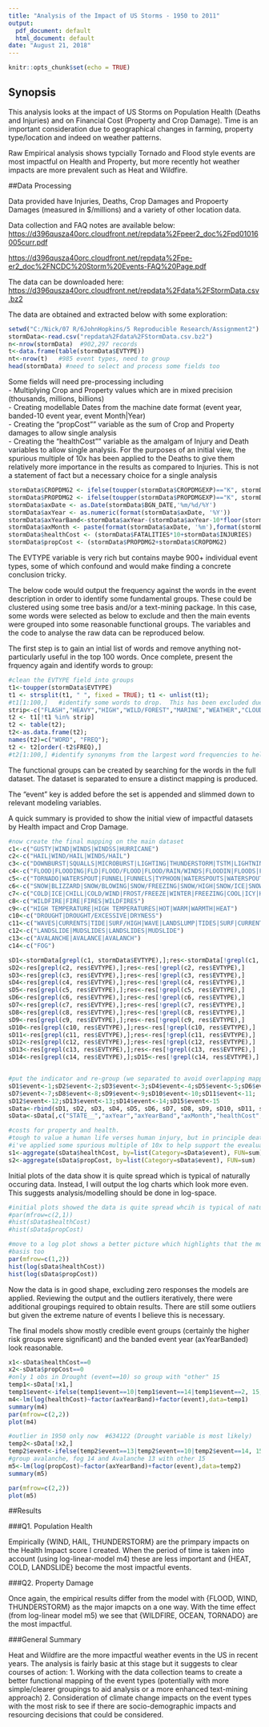 ---
title: "Analysis of the Impact of US Storms - 1950 to 2011"
output:
  pdf_document: default
  html_document: default
date: "August 21, 2018"
---
```{r setup, include=FALSE}
knitr::opts_chunk$set(echo = TRUE)
```

## Synopsis

This analysis looks at the impact of US Storms on Population Health (Deaths and Injuries) and on Financial Cost (Property and Crop Damage).  Time is an important consideration due to geographical changes in farming, property type/location and indeed on weather patterns.

Raw Empirical analysis shows typcially Tornado and Flood style events are most impactful on Health and Property, but more recently hot weather impacts are more prevalent such as Heat and Wildfire.

##Data Processing

Data provided have Injuries, Deaths, Crop Damages and Propoerty Damages (measured in $/millions) and a variety of other location data.

Data collection and FAQ notes are available below:
<https://d396qusza40orc.cloudfront.net/repdata%2Fpeer2_doc%2Fpd01016005curr.pdf>

<https://d396qusza40orc.cloudfront.net/repdata%2Fpe-er2_doc%2FNCDC%20Storm%20Events-FAQ%20Page.pdf>

The data can be downloaded here:  
<https://d396qusza40orc.cloudfront.net/repdata%2Fdata%2FStormData.csv.bz2>

The data are obtained and extracted below with some exploration:
```{r download, cache=TRUE}
setwd("C:/Nick/07 R/6JohnHopkins/5 Reproducible Research/Assignment2")
stormData<-read.csv("repdata%2Fdata%2FStormData.csv.bz2")
n<-nrow(stormData)  #902,297 records
t<-data.frame(table(stormData$EVTYPE))  
nt<-nrow(t)   #985 event types, need to group
head(stormData) #need to select and process some fields too
```

Some fields will need pre-processing including  
 - Multiplying Crop and Property values which are in mixed precision (thousands, millions, billions)  
 - Creating modellable Dates from the machine date format (event year, banded-10 event year, event Month|Year)  
 - Creating the "propCost"" variable as the sum of Crop and Property damages to allow single analysis  
 - Creating the "healthCost"" variable as the amalgam of Injury and Death variables to allow single analysis.  For the purposes of an initial view, the spurious multiple of 10x has been applied to the Deaths to give them relatively more importance in the results as compared to Injuries.  This is not a statement of fact but a necessary choice for a single analysis  

```{r variables}
stormData$CROPDMG2 <- ifelse(toupper(stormData$CROPDMGEXP)=="K", stormData$CROPDMG/1000, ifelse(toupper(stormData$CROPDMGEXP)=="B",stormData$CROPDMG*1000,stormData$CROPDMG))
stormData$PROPDMG2 <- ifelse(toupper(stormData$PROPDMGEXP)=="K", stormData$PROPDMG/1000, ifelse(toupper(stormData$PROPDMGEXP)=="B",stormData$PROPDMG*1000,stormData$PROPDMG))
stormData$axDate <- as.Date(stormData$BGN_DATE,'%m/%d/%Y')
stormData$axYear <- as.numeric(format(stormData$axDate, '%Y'))
stormData$axYearBand<-stormData$axYear-(stormData$axYear-10*floor(stormData$axYear/10)) #mod10 function to band axYear in 10s
stormData$axMonth <- paste(format(stormData$axDate, '%m'),format(stormData$axDate, '%Y'),sep=" ")
stormData$healthCost <- (stormData$FATALITIES*10+stormData$INJURIES)
stormData$propCost <- (stormData$PROPDMG2+stormData$CROPDMG2)
```

The EVTYPE variable is very rich but contains maybe 900+ individual event types, some of which confound and would make finding a concrete conclusion tricky.

The below code would output the frequency against the words in the event description in order to identify some fundamental groups.  These could be clustered using some tree basis and/or a text-mining package.  In this case, some words were selected as below to exclude and then the main events were grouped into some reasonable functional groups.  The variables and the code to analyse the raw data can be reproduced below.


The first step is to gain an intial list of words and remove anything not-particularly useful in the top 100 words.  Once complete, present the frquency again and identify words to group:

```{r textanalysis}
#clean the EVTYPE field into groups
t1<-toupper(stormData$EVTYPE)
t1 <- strsplit(t1, " ", fixed = TRUE); t1 <- unlist(t1); 
#t1[1:100,]   #identify some words to drop.  This has been excluded due to size but could easily be run on a local instance of R.
strip<-c("FLASH","HEAVY","HIGH","WILD/FOREST","MARINE","WEATHER","CLOUD","STRONG","URBAN/SML","EXTREME","EXCESSIVE","DENSE","WEATHER/MIX","COASTAL","RIP","TROPICAL","CURRENT","DRY","UNSEASONABLY","LIGHT","AND","OF")
t2 <- t1[!t1 %in% strip]
t2 <- table(t2);
t2<-as.data.frame(t2);
names(t2)=c("WORD", "FREQ");
t2 <- t2[order(-t2$FREQ),]
#t2[1:100,] #identify synonyms from the largest word frequencies to help map the fields together.  This has been excluded due to size but could easily be run on a local instance of R.
```

The functional groups can be created by searching for the words in the full dataset.  The dataset is separated to ensure a distinct mapping is produced.

The "event" key is added before the set is appended and slimmed down to relevant modeling variables.

A quick summary is provided to show the initial view of impactful datasets by Health impact and Crop Damage.

```{r splitset}
#now create the final mapping on the main dataset
c1<-c("GUSTY|WIND|WINDS|WINDSS|HURRICANE")
c2<-c("HAIL|WIND/HAIL|WINDS/HAIL")	
c3<-c("DOWNBURST|SQUALLS|MICROBURST|LIGHTING|THUNDERSTORM|TSTM|LIGHTNING|STORM|RAIN|PRECIPITATION|RAINS|RAINFALL|RAINS/FLOODING|SQUALL|THUNDERSTORMS")
c4<-c("FLOOD|FLOODING|FLD|FLOOD/FLOOD|FLOOD/RAIN/WINDS|FLOODIN|FLOODS|FLOODING/FLOOD|SEICHE")
c5<-c("TORNADO|WATERSPOUT|FUNNEL|FUNNELS|TYPHOON|WATERSPOUTS|WATERSPOUT/TORNADO|WATERSPOUT/|WATERSPOUT-|SNOWFALL|ICE/SNOW|SNOW/FLURRIES")
c6<-c("SNOW|BLIZZARD|SNOW/BLOWING|SNOW/FREEZING|SNOW/HIGH|SNOW/ICE|SNOW/SLEET|SNOW/SLEET/FREEZING|RAIN/SLEET|RAIN/SNOW")
c7<-c("COLD|ICE|CHILL|COLD/WIND|FROST/FREEZE|WINTER|FREEZING|COOL|ICY|HYPOTHERMIA/EXPOSURE|FREEZE|WINTRY|FROST|SLEET")
c8<-c("WILDFIRE|FIRE|FIRES|WILDFIRES")
c9<-c("HIGH TEMPERATURE|HIGH TEMPERATURES|HOT|WARM|WARMTH|HEAT")
c10<-c("DROUGHT|DROUGHT/EXCESSIVE|DRYNESS")
c11<-c("WAVES|CURRENTS|TIDE|SURF/HIGH|WAVE|LANDSLUMP|TIDES|SURF|CURRENTS/HEAVY|TIDAL|SWELLS|TSUNAMI")
c12<-c("LANDSLIDE|MUDSLIDES|LANDSLIDES|MUDSLIDE")
c13<-c("AVALANCHE|AVALANCE|AVALANCH")
c14<-c("FOG")

sD1<-stormData[grepl(c1, stormData$EVTYPE),];res<-stormData[!grepl(c1, stormData$EVTYPE),]
sD2<-res[grepl(c2, res$EVTYPE),];res<-res[!grepl(c2, res$EVTYPE),]
sD3<-res[grepl(c3, res$EVTYPE),];res<-res[!grepl(c3, res$EVTYPE),]
sD4<-res[grepl(c4, res$EVTYPE),];res<-res[!grepl(c4, res$EVTYPE),]
sD5<-res[grepl(c5, res$EVTYPE),];res<-res[!grepl(c5, res$EVTYPE),]
sD6<-res[grepl(c6, res$EVTYPE),];res<-res[!grepl(c6, res$EVTYPE),]
sD7<-res[grepl(c7, res$EVTYPE),];res<-res[!grepl(c7, res$EVTYPE),]
sD8<-res[grepl(c8, res$EVTYPE),];res<-res[!grepl(c8, res$EVTYPE),]
sD9<-res[grepl(c9, res$EVTYPE),];res<-res[!grepl(c9, res$EVTYPE),]
sD10<-res[grepl(c10, res$EVTYPE),];res<-res[!grepl(c10, res$EVTYPE),]
sD11<-res[grepl(c11, res$EVTYPE),];res<-res[!grepl(c11, res$EVTYPE),]
sD12<-res[grepl(c12, res$EVTYPE),];res<-res[!grepl(c12, res$EVTYPE),]
sD13<-res[grepl(c13, res$EVTYPE),];res<-res[!grepl(c13, res$EVTYPE),]
sD14<-res[grepl(c14, res$EVTYPE),];sD15<-res[!grepl(c14, res$EVTYPE),]


#put the indicator and re-group (we separated to avoid overlapping mappings)
sD1$event<-1;sD2$event<-2;sD3$event<-3;sD4$event<-4;sD5$event<-5;sD6$event<-6;
sD7$event<-7;sD8$event<-8;sD9$event<-9;sD10$event<-10;sD11$event<-11;
sD12$event<-12;sD13$event<-13;sD14$event<-14;sD15$event<-15
sData<-rbind(sD1, sD2, sD3, sD4, sD5, sD6, sD7, sD8, sD9, sD10, sD11, sD12, sD13, sD14, sD15)
sData<-sData[,c("STATE__","axYear","axYearBand","axMonth","healthCost","propCost","event","INJURIES","FATALITIES","PROPDMG2","CROPDMG2")]

#costs for property and health.
#tough to value a human life verses human injury, but in principle death is a greater tragedy 
#i've applied some spurious multiple of 10x to help support the evealuation
s1<-aggregate(sData$healthCost, by=list(Category=sData$event), FUN=sum)
s2<-aggregate(sData$propCost, by=list(Category=sData$event), FUN=sum)
```

Initial plots of the data show it is quite spread which is typical of naturally occuring data.  Instead, I will output the log charts which look more even.  This suggests analysis/modelling should be done in log-space.  

```{r plot1}
#initial plots showed the data is quite spread whcih is typical of naturally occuring data
#par(mfrow=c(2,1))
#hist(sData$healthCost)
#hist(sData$propCost)

#move to a log plot shows a better picture which highlights that the models should be on that
#basis too
par(mfrow=c(1,2))
hist(log(sData$healthCost))
hist(log(sData$propCost))
```

Now the data is in good shape, excluding zero responses the models are applied.  Reviewing the output and the outliers iteratively, there were additional groupings required to obtain results.  There are still some outliers but given the extreme nature of events I believe this is necessary.

The final models show mostly credible event groups (certainly the higher risk groups were significant) and the banded event year (axYearBanded) look reasonable.

```{r models}
x1<-sData$healthCost==0
x2<-sData$propCost==0
#only 1 obs in Drought (event==10) so group with "other" 15
temp1<-sData[!x1,]
temp1$event<-ifelse(temp1$event==10|temp1$event==14|temp1$event==2, 15, temp1$event)
m4<-lm(log(healthCost)~factor(axYearBand)+factor(event),data=temp1)
summary(m4)
par(mfrow=c(2,2))
plot(m4)

#outlier in 1950 only now  #634122 (Drought variable is most likely)
temp2<-sData[!x2,]
temp2$event<-ifelse(temp2$event==13|temp2$event==10|temp2$event==14, 15, temp2$event)
#group avalanche, fog 14 and Avalanche 13 with other 15
m5<-lm(log(propCost)~factor(axYearBand)+factor(event),data=temp2)
summary(m5)

par(mfrow=c(2,2))
plot(m5)
```

##Results

###Q1. Population Health

Empirically {WIND, HAIL, THUNDERSTORM} are the primpary impacts on the Health Impact score I created.  When the period of time is taken into account (using log-linear-model m4) these are less important and {HEAT, COLD, LANDSLIDE} become the most impactful events.

###Q2. Property Damage

Once again, the empirical results differ from the model with {FLOOD, WIND, THUNDERSTORM} as the major imapcts on a one way.  With the time effect (from log-linear model m5) we see that {WILDFIRE, OCEAN, TORNADO} are the most impactful.

###General Summary

Heat and Wildfire are the more impactful weather events in the US in recent years.  The analysis is fairly basic at this stage but it suggests to clear courses of action:
 1. Working with the data collection teams to create a better functional mapping of the event types (potentially with more simple/clearer groupings to aid analysis or a more enhanced text-mining approach)
 2. Consideration of climate change impacts on the event types with the most risk to see if there are socio-demographic impacts and resourcing decisions that could be considered.